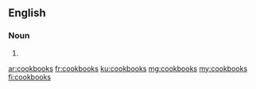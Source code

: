 ==English==

===Noun===
{{head|en|plural}}

# {{plural of|cookbook|lang=en}}

[[ar:cookbooks]]
[[fr:cookbooks]]
[[ku:cookbooks]]
[[mg:cookbooks]]
[[my:cookbooks]]
[[fi:cookbooks]]